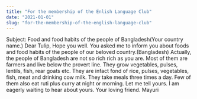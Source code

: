 ```yaml
---
title: "For the membership of the Enlish Language Club"
date: "2021-01-01"
slug: "for-the-membership-of-the-english-language-club"
---
```



Subject: Food and food habits of the people of Bangladesh(Your country name.)
Dear Tulip,
Hope you well. You asked me to inform you about foods and food habits of the people of our beloved country.(Bangladesh)
Actually, the people of Bangladesh are not so rich rich as you are. Most of them are farmers and live below the 
provert line. They grow vegetables, pulses, lentils, fish, rear goats etc. They are infact fond of 
rice, pulses, vegetables, fish, meat and drinking cow milk. They take meals three times a day. Few of them also 
eat ruti plus curry at night or morning.
Let me tell yours. I am eagerly waiting to hear about yours.
Your loving friend. 
Mayuri